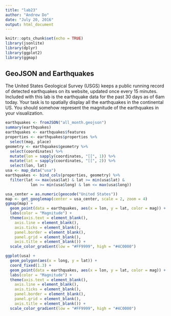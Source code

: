 ```yaml
---
title: "lab23"
author: "Andrew Do"
date: "July 20, 2016"
output: html_document
---
```


```r
knitr::opts_chunk$set(echo = TRUE)
library(jsonlite)
library(dplyr)
library(ggplot2)
library(ggmap)
```

## GeoJSON and Earthquakes

The United States Geological Survey (USGS) keeps a public running record of detected earthquakes on its website, updated once every 15 minutes.  Included with this lab is the earthquake data for the past 30 days as of 6am today.  Your task is to spatially display all the earthquakes in the continental US.  You should somehow represent the magnitude of the earthquakes in your visualization.

```r
earthquakes <- fromJSON("all_month.geojson")
summary(earthquakes)
earthquakes <- earthquakes$features
properties <- earthquakes$properties %>% 
  select(mag, place)
geometry <- earthquakes$geometry %>% 
  select(coordinates) %>% 
  mutate(lon = sapply(coordinates, "[[", 1)) %>% 
  mutate(lat = sapply(coordinates, "[[", 2)) %>% 
  select(lon, lat)
usa <- map_data("usa")
earthquakes <- bind_cols(properties, geometry) %>% 
  filter(lat <= max(usa$lat) & lat >= min(usa$lat) & 
           lon >= min(usa$long) & lon <= max(usa$long))

usa_center = as.numeric(geocode("United States"))
map <- get_googlemap(center = usa_center, scale = 2, zoom = 4)
ggmap(map) +
  geom_point(data = earthquakes, aes(x = lon, y = lat, color = mag)) +
  labs(color = "Magnitude") +
  theme(axis.text = element_blank(),
    axis.line = element_blank(),
    axis.ticks = element_blank(),
    panel.border = element_blank(),
    panel.grid = element_blank(),
    axis.title = element_blank()) +
  scale_color_gradient(low = "#FF9999", high = "#4C0000")

ggplot(usa) +
  geom_polygon(aes(x = long, y = lat)) +
  coord_fixed(1.3) +
  geom_point(data = earthquakes, aes(x = lon, y = lat, color = mag)) +
  labs(color = "Magnitude") +
  theme(axis.text = element_blank(),
    axis.line = element_blank(),
    axis.ticks = element_blank(),
    panel.border = element_blank(),
    panel.grid = element_blank(),
    axis.title = element_blank()) +
  scale_color_gradient(low = "#FF9999", high = "#4C0000")
```